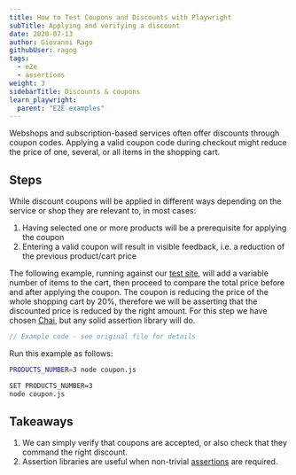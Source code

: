 ```yaml
---
title: How to Test Coupons and Discounts with Playwright
subTitle: Applying and verifying a discount
date: 2020-07-13
author: Giovanni Rago
githubUser: ragog
tags:
  - e2e
  - assertions
weight: 3
sidebarTitle: Discounts & coupons
learn_playwright:
  parent: "E2E examples"
---
```


Webshops and subscription-based services often offer discounts through coupon codes. Applying a valid coupon code during checkout might reduce the price of one, several, or all items in the shopping cart.



## Steps

While discount coupons will be applied in different ways depending on the service or shop they are relevant to, in most cases:
1. Having selected one or more products will be a prerequisite for applying the coupon
2. Entering a valid coupon will result in visible feedback, i.e. a reduction of the previous product/cart price

The following example, running against our [test site](https://danube-web.shop/), will add a variable number of items to the cart, then proceed to compare the total price before and after applying the coupon. The coupon is reducing the price of the whole shopping cart by 20%, therefore we will be asserting that the discounted price is reduced by the right amount. For this step we have chosen [Chai](https://www.chaijs.com/api/assert/), but any solid assertion library will do.


```js
// Example code - see original file for details
```


Run this example as follows:



```sh
PRODUCTS_NUMBER=3 node coupon.js
```


```sh
SET PRODUCTS_NUMBER=3
node coupon.js
```



## Takeaways

1. We can simply verify that coupons are accepted, or also check that they command the right discount.
2. Assertion libraries are useful when non-trivial [assertions](https://www.checklyhq.com/docs/api-checks/assertions/) are required.


